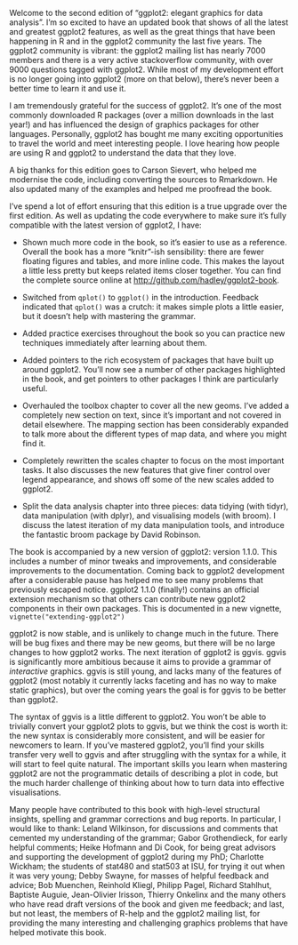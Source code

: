 \preface

Welcome to the second edition of "ggplot2: elegant graphics for data analysis". I'm so excited to have an updated book that shows of all the latest and greatest ggplot2 features, as well as the great things that have been happening in R and in the ggplot2 community the last five years. The ggplot2 community is vibrant: the ggplot2 mailing list has nearly 7000 members and there is a very active stackoverflow community, with over 9000 questions tagged with ggplot2. While most of my development effort is no longer going into ggplot2 (more on that below), there's never been a better time to learn it and use it.

I am tremendously grateful for the success of ggplot2. It's one of the most commonly downloaded R packages (over a million downloads in the last year!) and has influenced the design of graphics packages for other languages. Personally, ggplot2 has bought me many exciting opportunities to travel the world and meet interesting people. I love hearing how people are using R and ggplot2 to understand the data that they love.
 
A big thanks for this edition goes to Carson Sievert, who helped me modernise the code, including converting the sources to Rmarkdown. He also updated many of the examples and helped me proofread the book.
 
\section*{Major changes}

I've spend a lot of effort ensuring that this edition is a true upgrade over the first edition. As well as updating the code everywhere to make sure it's fully compatible with the latest version of ggplot2, I have:

* Shown much more code in the book, so it's easier to use as a reference. 
  Overall the book has a more "knitr"-ish sensibility: there are fewer floating
  figures and tables, and more inline code. This makes the layout a little
  less pretty but keeps related items closer together. You can find the complete
  source online at <http://github.com/hadley/ggplot2-book>.

* Switched from `qplot()` to `ggplot()` in the introduction. Feedback indicated 
  that `qplot()` was a crutch: it makes simple plots a little easier, but it 
  doesn't help with mastering the grammar.

* Added practice exercises throughout the book so you can practice new 
  techniques immediately after learning about them.
  
* Added pointers to the rich ecosystem of packages that have built up around
  ggplot2. You'll now see a number of other packages highlighted in the book,
  and get pointers to other packages I think are particularly useful.

* Overhauled the toolbox chapter to cover all the new geoms. I've added a
  completely new section on text, since it's important and not covered in 
  detail elsewhere. The mapping section has been considerably expanded to 
  talk more about the different types of map data, and where you might find it.

* Completely rewritten the scales chapter to focus on the most important tasks.
  It also discusses the new features that give finer control over legend
  appearance, and shows off some of the new scales added to ggplot2.

* Split the data analysis chapter into three pieces: data tidying (with tidyr), 
  data manipulation (with dplyr), and visualising models (with broom). I discuss
  the latest iteration of my data manipulation tools, and introduce the 
  fantastic broom package by David Robinson.

The book is accompanied by a new version of ggplot2: version 1.1.0. This includes a number of minor tweaks and improvements, and considerable improvements to the documentation. Coming back to ggplot2 development after a considerable pause has helped me to see many problems that previously escaped notice. ggplot2 1.1.0 (finally!) contains an official extension mechanism so that others can contribute new ggplot2 components in their own packages. This is documented in a new vignette, `vignette("extending-ggplot2")`

\section*{The future}

ggplot2 is now stable, and is unlikely to change much in the future. There will be bug fixes and there may be new geoms, but there will be no large changes to how ggplot2 works. The next iteration of ggplot2 is ggvis. ggvis is significantly more ambitious because it aims to provide a grammar of _interactive_ graphics. ggvis is still young, and lacks many of the features of ggplot2 (most notably it currently lacks faceting and has no way to make static graphics), but over the coming years the goal is for ggvis to be better than ggplot2.

The syntax of ggvis is a little different to ggplot2. You won't be able to trivially convert your ggplot2 plots to ggvis, but we think the cost is worth it: the new syntax is considerably more consistent, and will be easier for newcomers to learn. If you've mastered ggplot2, you'll find your skills transfer very well to ggvis and after struggling with the syntax for a while, it will start to feel quite natural. The important skills you learn when mastering ggplot2 are not the programmatic details of describing a plot in code, but the much harder challenge of thinking about how to turn data into effective visualisations.

\section*{Acknowledgements}

Many people have contributed to this book with high-level structural insights, spelling and grammar corrections and bug reports. In particular, I would like to thank: Leland Wilkinson, for discussions and comments that cemented my understanding of the grammar; Gabor Grothendieck, for early helpful comments; Heike Hofmann and Di Cook, for being great advisors and supporting the development of ggplot2 during my PhD; Charlotte Wickham; the students of stat480 and stat503 at ISU, for trying it out when it was very young; Debby Swayne, for masses of helpful feedback and advice; Bob Muenchen, Reinhold Kliegl, Philipp Pagel, Richard Stahlhut, Baptiste Auguie, Jean-Olivier Irisson, Thierry Onkelinx and the many others who have read draft versions of the book and given me feedback; and last, but not least, the members of R-help and the ggplot2 mailing list, for providing the many interesting and challenging graphics problems that have helped motivate this book.

\vspace{\baselineskip}
\begin{flushright}\noindent
{\it Hadley Wickham}\\
September 2015\\
\end{flushright}
